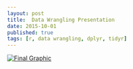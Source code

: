 ```yaml
---
layout: post
title:  Data Wrangling Presentation
date: 2015-10-01
published: true
tags: [r, data wrangling, dplyr, tidyr]
---
```



[![Final Graphic](http://bradleyboehmke.github.io/figure/source/data-wrangling-presentation/2015-12-28-data-wrangling-presentation/presentation.png)](http://rpubs.com/bradleyboehmke/data_processing)
